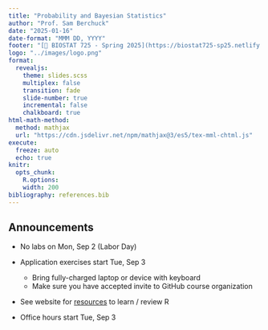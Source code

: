 ```yaml
---
title: "Probability and Bayesian Statistics"
author: "Prof. Sam Berchuck"
date: "2025-01-16"
date-format: "MMM DD, YYYY"
footer: "[🔗 BIOSTAT 725 - Spring 2025](https://biostat725-sp25.netlify.app)"
logo: "../images/logo.png"
format: 
  revealjs:
    theme: slides.scss
    multiplex: false
    transition: fade
    slide-number: true
    incremental: false 
    chalkboard: true
html-math-method:
  method: mathjax
  url: "https://cdn.jsdelivr.net/npm/mathjax@3/es5/tex-mml-chtml.js"
execute:
  freeze: auto
  echo: true
knitr:
  opts_chunk: 
    R.options:      
    width: 200
bibliography: references.bib
---
```


## Announcements {.midi}

-   No labs on Mon, Sep 2 (Labor Day)

-   Application exercises start Tue, Sep 3

    -   Bring fully-charged laptop or device with keyboard
    -   Make sure you have accepted invite to GitHub course organization

-   See website for [resources](https://sta221-fa24.netlify.app/computing-r-resources) to learn / review R

-   Office hours start Tue, Sep 3

